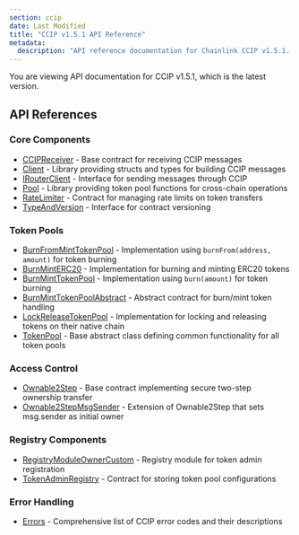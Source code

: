 ```yaml
---
section: ccip
date: Last Modified
title: "CCIP v1.5.1 API Reference"
metadata:
  description: "API reference documentation for Chainlink CCIP v1.5.1. Includes core components, token pools, registry components, and error handling for cross-chain interoperability."
---
```



<CcipCommon callout="importCCIPPackage151" />

<Aside type="note">You are viewing API documentation for CCIP v1.5.1, which is the latest version.</Aside>

## API References

### Core Components

- [CCIPReceiver](/ccip/api-reference/v1.5.1/ccip-receiver) - Base contract for receiving CCIP messages
- [Client](/ccip/api-reference/v1.5.1/client) - Library providing structs and types for building CCIP messages
- [IRouterClient](/ccip/api-reference/v1.5.1/i-router-client) - Interface for sending messages through CCIP
- [Pool](/ccip/api-reference/v1.5.1/pool) - Library providing token pool functions for cross-chain operations
- [RateLimiter](/ccip/api-reference/v1.5.1/rate-limiter) - Contract for managing rate limits on token transfers
- [TypeAndVersion](/ccip/api-reference/v1.5.1/i-type-and-version) - Interface for contract versioning

### Token Pools

- [BurnFromMintTokenPool](/ccip/api-reference/v1.5.1/burn-from-mint-token-pool) - Implementation using `burnFrom(address, amount)` for token burning
- [BurnMintERC20](/ccip/api-reference/v1.5.1/burn-mint-erc20) - Implementation for burning and minting ERC20 tokens
- [BurnMintTokenPool](/ccip/api-reference/v1.5.1/burn-mint-token-pool) - Implementation using `burn(amount)` for token burning
- [BurnMintTokenPoolAbstract](/ccip/api-reference/v1.5.1/burn-mint-token-pool-abstract) - Abstract contract for burn/mint token handling
- [LockReleaseTokenPool](/ccip/api-reference/v1.5.1/lock-release-token-pool) - Implementation for locking and releasing tokens on their native chain
- [TokenPool](/ccip/api-reference/v1.5.1/token-pool) - Base abstract class defining common functionality for all token pools

### Access Control

- [Ownable2Step](/ccip/api-reference/v1.5.1/ownable-2-step) - Base contract implementing secure two-step ownership transfer
- [Ownable2StepMsgSender](/ccip/api-reference/v1.5.1/ownable-2-step-msg-sender) - Extension of Ownable2Step that sets msg.sender as initial owner

### Registry Components

- [RegistryModuleOwnerCustom](/ccip/api-reference/v1.5.1/registry-module-owner-custom) - Registry module for token admin registration
- [TokenAdminRegistry](/ccip/api-reference/v1.5.1/token-admin-registry) - Contract for storing token pool configurations

### Error Handling

- [Errors](/ccip/api-reference/v1.5.1/errors) - Comprehensive list of CCIP error codes and their descriptions
